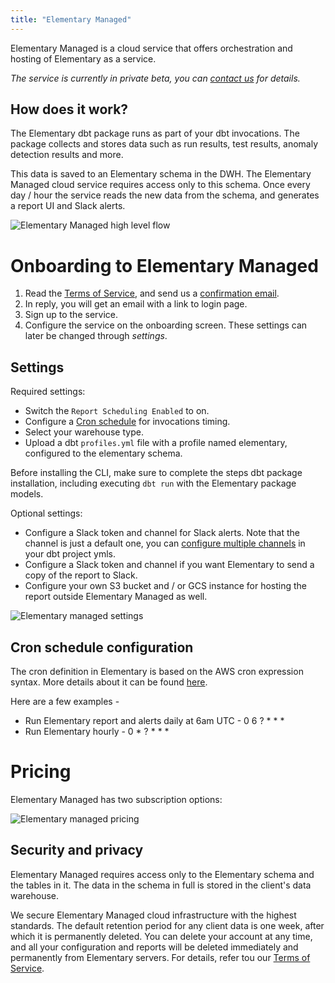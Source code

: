 ```yaml
---
title: "Elementary Managed"
---
```




Elementary Managed is a cloud service that offers orchestration and hosting of Elementary as a service.

*The service is currently in private beta, you can [contact us](mailto:team@elementary-data.com) for details.*

## How does it work?

The Elementary dbt package runs as part of your dbt invocations. 
The package collects and stores data such as run results, test results, anomaly detection results and more.

This data is saved to an Elementary schema in the DWH.
The Elementary Managed cloud service requires access only to this schema.
Once every day / hour the service reads the new data from the schema, and generates a report UI and Slack alerts.

<img
    src="/pics/elementary-managed.png"
    alt="Elementary Managed high level flow"
/>

# Onboarding to Elementary Managed

1. Read the [Terms of Service](https://www.elementary-data.com/terms-of-service), and send us a <a href="mailto:team@elementary-data.com?subject=I want to try Elementary managed!&body=I accept the Terms of Service of Elementary managed. Please send me an onboarding link.">confirmation email</a>.
2. In reply, you will get an email with a link to login page.
3. Sign up to the service.
4. Configure the service on the onboarding screen. These settings can later be changed through *settings*. 

## Settings 

Required settings:
- Switch the `Report Scheduling Enabled` to on. 
- Configure a [Cron schedule](/cloud/elementary-managed#cron-schedule-configuration) for invocations timing.
- Select your warehouse type.
- Upload a dbt `profiles.yml` file with a profile named elementary, configured to the elementary schema.

Before installing the CLI, make sure to complete the steps dbt package installation, including executing `dbt run` with the Elementary package models.

<Accordion title="Not sure how to create the profile?">

<AddConnectionProfile />

<ConnectionProfile />

<ProfilePermissions />

</Accordion>

Optional settings:
- Configure a Slack token and channel for Slack alerts. Note that the channel is just a default one, you can [configure multiple channels](/quickstart/send-slack-alerts#customize-alerts-owners-tags-and-subscribers) in your dbt project ymls.
- Configure a Slack token and channel if you want Elementary to send a copy of the report to Slack.
- Configure your own S3 bucket and / or GCS instance for hosting the report outside Elementary Managed as well.

<img
    src="/pics/onboarding-elementary-managed.png"
    alt="Elementary managed settings"
/>

## Cron schedule configuration

The cron definition in Elementary is based on the AWS cron expression syntax.
More details about it can be found [here](https://docs.aws.amazon.com/eventbridge/latest/userguide/eb-create-rule-schedule.html#eb-cron-expressions).

Here are a few examples -
- Run Elementary report and alerts daily at 6am UTC - 0 6 ? * * *
- Run Elementary hourly - 0 * ? * * *

# Pricing 

Elementary Managed has two subscription options:

<img
    src="/pics/pricing-elementary-managed.png"
    alt="Elementary managed pricing"
/>

## Security and privacy

Elementary Managed requires access only to the Elementary schema and the tables in it. 
The data in the schema in full is stored in the client's data warehouse. 

We secure Elementary Managed cloud infrastructure with the highest standards.
The default retention period for any client data is one week, after which it is permanently deleted. 
You can delete your account at any time, and all your configuration and reports will be deleted immediately and permanently from Elementary servers.
For details, refer tou our [Terms of Service](https://www.elementary-data.com/terms-of-service).
